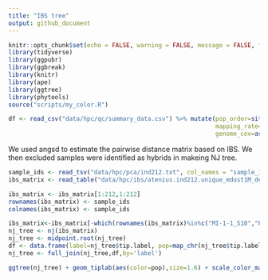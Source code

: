 ```yaml
---
title: "IBS tree"
output: github_document
---
```


```r
knitr::opts_chunk$set(echo = FALSE, warning = FALSE, message = FALSE, fig.retina = 2)
library(tidyverse)
library(ggpubr)
library(ggbreak)
library(knitr)
library(ape)
library(ggtree)
library(phytools)
source("scripts/my_color.R")

df <- read_csv("data/hpc/qc/summary_data.csv") %>% mutate(pop_order=site_order()[pop],
                                                          mapping_rate=as.numeric(sub("%", "", mapping_rate)),
                                                          genome_cov=as.numeric(sub("%", "", genome_cov)))
```

We used angsd to estimate the pairwise distance matrix based on IBS. We then excluded samples were identified as hybrids in makeing NJ tree.

```r
sample_ids <- read_tsv("data/hpc/pca/ind212.txt", col_names = "sample_id",show_col_types = FALSE) %>% pull(sample_id)
ibs_matrix <- read_table("data/hpc/ibs/atenius.ind212.unique_mdust1M_depth.ibs.ibsMat",col_names = F) %>% as.matrix()

ibs_matrix <- ibs_matrix[1:212,1:212]
rownames(ibs_matrix) <- sample_ids
colnames(ibs_matrix) <- sample_ids

ibs_matrix<-ibs_matrix[-which(rownames(ibs_matrix)%in%c("MI-1-1_S10","PI-1-16_S16","DI-2-4_S17","ARL_15_S69")),-which(rownames(ibs_matrix)%in%c("MI-1-1_S10","PI-1-16_S16","DI-2-4_S17","ARL_15_S69"))]
nj_tree <- nj(ibs_matrix)
nj_tree <- midpoint.root(nj_tree)
df <- data.frame(label=nj_tree$tip.label, pop=map_chr(nj_tree$tip.label %>% str_split("_|-"), first))
nj_tree <- full_join(nj_tree,df,by='label')

ggtree(nj_tree) + geom_tiplab(aes(color=pop),size=1.6) + scale_color_manual(values = site_colors(), guide=F)

```
